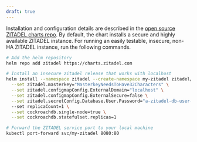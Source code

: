 ```yaml
---
draft: true
---
```



Installation and configuration details are described in the [open source ZITADEL charts repo](https://github.com/zitadel/zitadel-charts).
By default, the chart installs a secure and highly available ZITADEL instance.
For running an easily testable, insecure, non-HA ZITADEL instance, run the following commands.

```bash
# Add the helm repository
helm repo add zitadel https://charts.zitadel.com

# Install an insecure zitadel release that works with localhost
helm install --namespace zitadel --create-namespace my-zitadel zitadel/zitadel \
  --set zitadel.masterkey="MasterkeyNeedsToHave32Characters" \
  --set zitadel.configmapConfig.ExternalDomain="localhost" \
  --set zitadel.configmapConfig.ExternalSecure=false \
  --set zitadel.secretConfig.Database.User.Password="a-zitadel-db-user-password"
  --set replicaCount=1 \
  --set cockroachdb.single-node=true \
  --set cockroachdb.statefulset.replicas=1

# Forward the ZITADEL service port to your local machine
kubectl port-forward svc/my-zitadel 8080:80
```
